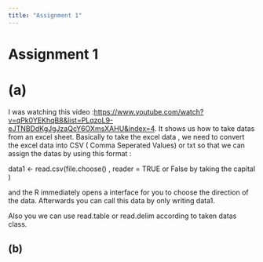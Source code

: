 ```yaml
---
title: "Assignment 1"
---
```


# Assignment 1

# (a) 

I was watching this video :<https://www.youtube.com/watch?v=qPk0YEKhqB8&list=PLqzoL9-eJTNBDdKgJgJzaQcY6OXmsXAHU&index=4>. It shows us how to take datas from an excel sheet. Basically to take the excel data , we need to convert the excel data into CSV ( Comma Seperated Values) or txt so that we can assign the datas by using this format :

data1 \<- read.csv(file.choose() , reader = TRUE or False by taking the capital )

and the R immediately opens a interface for you to choose the direction of the data. Afterwards you can call this data by only writing data1.

Also you we can use read.table or read.delim according to taken datas class.

## (b)

